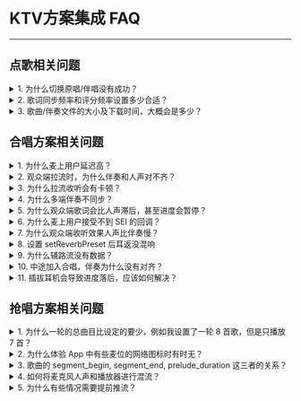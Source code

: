 # KTV方案集成 FAQ

- - -

## 点歌相关问题

<details class="zg-primary">
    <summary>1. 为什么切换原唱/伴唱没有成功？</summary>

只有带有伴奏的歌曲才可以切换原唱和伴奏。

</details>

<details class="zg-primary">
    <summary>2. 歌词同步频率和评分频率设置多少合适？</summary>

均设置为 60ms 一次。

</details>

<details class="zg-primary">
    <summary>3. 歌曲/伴奏文件的大小及下载时间，大概会是多少？</summary>

A3. 分为SQ（Standard Quality）、HQ、无损音乐（暂无），音质不同大小不同。歌曲：SQ是3-4M，HQ6-7M，伴奏：单音轨默认都是SQ等级，双音轨是10M左右。下载时间根据具体的下载网络类型和网速而定，如4G下行10M/s，下载时间在1s以内。

</details>

## 合唱方案相关问题

<details class="zg-primary">
    <summary>1. 为什么麦上用户延迟高？</summary>

可能造成的原因是：

- 用户当前网络差； 
- 没有开启超低延迟模式；
- jitterbuffer水位设置过高。

</details>

<details class="zg-primary">
    <summary>2. 观众端拉流时，为什么伴奏和人声对不齐？</summary>

没有开启混流对齐配置，总共有3个接口:
- startPublishingStreamWithConfig(forceSynchronousNetworkTime = 1)；
- setStreamAlignmentProperty；
- ZegoMixerTask setStreamAlignmentMode = 1。

</details>

<details class="zg-primary">
    <summary>3. 为什么拉流收听会有卡顿？</summary>

麦上的用户拉流的 jitterbuffer 水位过低。网络存在抖动。麦上用户推荐值是(30,30)，观众是(500,100)。

</details>

<details class="zg-primary">
    <summary>4. 为什么多端伴奏不同步？</summary>

可能是因为开发者没有使用合唱示例源码，自行实现倒计时同步逻辑，导致存在误差。

</details>

<details class="zg-primary">
    <summary>5. 为什么观众端歌词会比人声滞后，甚至进度会暂停？</summary>

请查看是否开了 DTX，影响了 SEI 发送。

</details>

<details class="zg-primary">
    <summary>6. 为什么麦上用户接受不到 SEI 的回调？</summary>

可能有以下原因：
- 重复设置了 setEventHandler 事件回调代理；
- 推流端没发 SEI；
- 拉流端没拉带有 SEI 的流。

</details>

<details class="zg-primary">
    <summary>7. 为什么观众端收听效果人声比伴奏慢？</summary>

请查看每次播放时有没有重新推伴奏流并更新混流。

</details>

<details class="zg-primary">
    <summary>8. 设置 setReverbPreset 后耳返没混响</summary>

Express 需要 advancedConfig("audio_loopback_after_prep":"true")。

</details>

<details class="zg-primary">
    <summary>9. 为什么辅路流没有数据？</summary>

请检查是否设置辅路流的数据来源，需要设置音频外部采集。

</details>

<details class="zg-primary">
    <summary>10. 中途加入合唱，伴奏为什么没有对齐？</summary>

需要使用合唱示例源码的中途加入合唱对齐功能实现。

</details>

<details class="zg-primary">
    <summary>11. 插拔耳机会导致进度落后，应该如何解决？</summary>

需要集成伴奏对齐功能，可以参考合唱示例源码实现。

</details>

## 抢唱方案相关问题

<details class="zg-primary">
    <summary>1. 为什么一轮的总曲目比设定的要少，例如我设置了一轮 8 首歌，但是只播放 7 首？</summary>

房主下载歌曲时，如果某些歌曲下载异常，例如已下架，则会上报后台该歌曲下载失败，后台会将歌曲从歌单剔除，所以歌曲会变少。

</details>
    
<details class="zg-primary">
    <summary>2. 为什么体验 App 中有些麦位的网络图标时有时无？</summary>

若对应的麦位是自己，则自己成功推流的时候才显示网络图标；若对应的麦位是其他用户，仅在他有推流且本端成功拉取他的流时才显示网络图标。其余的情况一律不显示网络图标。

</details>

<details class="zg-primary">
    <summary>3. 歌曲的 segment_begin, segment_end, prelude_duration 这三者的关系？</summary>

`segment_begin`、`segment_end` 这两个字段用来定位高潮片段在整首歌中的起始位置和结束位置，单位均为毫秒，下载到的资源即 segment_begin ~ segment_end 这段，时长为 segment_end - segment_begin 的值。

`prelude_duration` 这个字段描述的是高潮前奏的时长，单位毫秒，前奏是包含在 segment_begin ~ segment_end 这段里面的。

![/Pics/GoEnjoy/KTVGrab/Common/grab_song_clip_rsc_exp.png](https://storage.zego.im/sdk-doc/Pics/GoEnjoy/KTVGrab/Common/grab_song_clip_rsc_exp.png)

</details>

<details class="zg-primary">
    <summary>4. 如何将麦克风人声和播放器进行混流？</summary>

以下代码供您参考：

```java
// 创建媒体播放器
ZegoMediaPlayer mediaPlayer = ZegoExpressEngine.getEngine().createMediaPlayer();
// 将播放器的流混入主流中
mediaPlayer.enableAux(true);
```
更多详情可参考 ZegoExpressSDK API 文档的 [enableAux\|_blank](https://doc-zh.zego.im/article/api?doc=Express_Video_SDK_API~java_android~class~ZegoMediaPlayer#enable-aux) 接口。
</details>

<details class="zg-primary">
    <summary>5. 为什么有些情况需要提前推流？</summary>

由于客户端拉流建立链接需要短暂时间，因此为了保证拉流端的歌曲聆听体验，在某些状态会提前进行推流（状态 [round_preparing\|_blank](15332#6_2)、[next_song_preparing\|_blank](15332#6_8)）。

</details>
